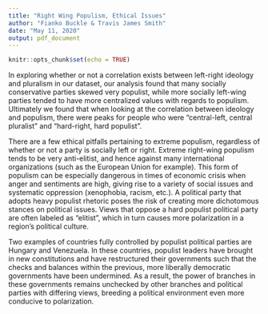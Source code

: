 ```yaml
---
title: "Right Wing Populism, Ethical Issues"
author: "Fianko Buckle & Travis James Smith"
date: "May 11, 2020"
output: pdf_document
---
```


```r
knitr::opts_chunk$set(echo = TRUE)
```

In exploring whether or not a correlation exists between left-right ideology and pluralism in our dataset, our analysis found that many socially conservative parties skewed very populist, while more socially left-wing parties tended to have more centralized values with regards to populism. Ultimately we found that when looking at the correlation between ideology and populism, there were peaks for people who were "central-left, central pluralist" and "hard-right, hard populist".

There are a few ethical pitfalls pertaining to extreme populism, regardless of whether or not a party is socially left or right. Extreme right-wing populism tends to be very anti-elitist, and hence against many international organizations (such as the European Union for example). This form of populism can be especially dangerous in times of economic crisis when anger and sentiments are high, giving rise to a variety of social issues and systematic oppression (xenophobia, racism, etc.). A political party that adopts heavy populist rhetoric poses the risk of creating more dichotomous stances on political issues. Views that oppose a hard populist political party are often labeled as "elitist", which in turn causes more polarization in a region's political culture.

Two examples of countries fully controlled by populist political parties are Hungary and Venezuela. In these countries, populist leaders have brought in new constitutions and have restructured their governments such that the checks and balances within the previous, more liberally democratic governments have been undermined. As a result, the power of branches in these governments remains unchecked by other branches and political parties with differing views, breeding a political environment even more conducive to polarization.
